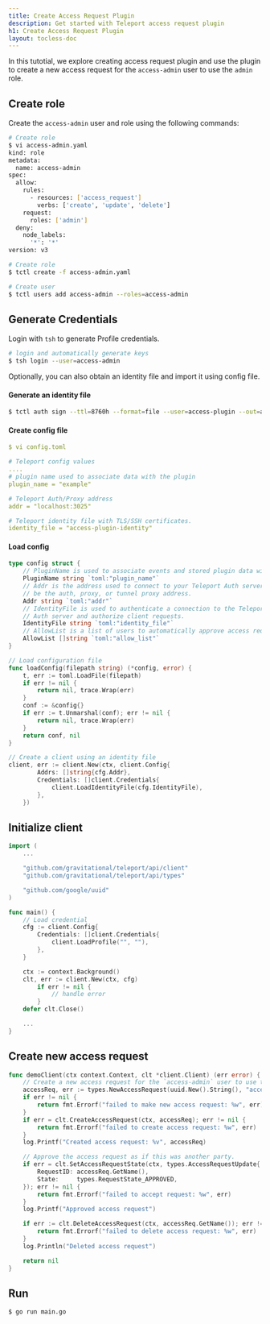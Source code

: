 ```yaml
---
title: Create Access Request Plugin
description: Get started with Teleport access request plugin
h1: Create Access Request Plugin
layout: tocless-doc
---
```


In this tutotial, we explore creating access request plugin and use the plugin to create a new access request for the `access-admin` user to use the `admin` role.



## Create role
Create the `access-admin` user and role using the following commands:

```sh
# Create role
$ vi access-admin.yaml
kind: role
metadata:
  name: access-admin
spec:
  allow:
    rules:
      - resources: ['access_request']
        verbs: ['create', 'update', 'delete']
    request:
      roles: ['admin']
  deny:
    node_labels:
      '*': '*'
version: v3

# Create role
$ tctl create -f access-admin.yaml
```
```sh
# Create user
$ tctl users add access-admin --roles=access-admin
```

## Generate Credentials

Login with `tsh` to generate Profile credentials.

```bash
# login and automatically generate keys
$ tsh login --user=access-admin
```


Optionally, you can also obtain an identity file and import it using config file. 

#### Generate an identity file
```sh
$ tctl auth sign --ttl=8760h --format=file --user=access-plugin --out=access-plugin-identity
```


#### Create config file

```yaml
$ vi config.toml

# Teleport config values
....
# plugin name used to associate data with the plugin
plugin_name = "example"

# Teleport Auth/Proxy address
addr = "localhost:3025"

# Teleport identity file with TLS/SSH certificates.
identity_file = "access-plugin-identity"

```


#### Load config

```go 
type config struct {
	// PluginName is used to associate events and stored plugin data with a plugin
	PluginName string `toml:"plugin_name"`
	// Addr is the address used to connect to your Teleport Auth server. This can
	// be the auth, proxy, or tunnel proxy address.
	Addr string `toml:"addr"`
	// IdentityFile is used to authenticate a connection to the Teleport
	// Auth server and authorize client requests.
	IdentityFile string `toml:"identity_file"`
	// AllowList is a list of users to automatically approve access requests for.
	AllowList []string `toml:"allow_list"`
}

// Load configuration file
func loadConfig(filepath string) (*config, error) {
	t, err := toml.LoadFile(filepath)
	if err != nil {
		return nil, trace.Wrap(err)
	}
	conf := &config{}
	if err := t.Unmarshal(conf); err != nil {
		return nil, trace.Wrap(err)
	}
	return conf, nil
}

// Create a client using an identity file
client, err := client.New(ctx, client.Config{
		Addrs: []string{cfg.Addr},
		Credentials: []client.Credentials{
			client.LoadIdentityFile(cfg.IdentityFile),
		},
	})
```


## Initialize client
```go
import (
    ...

	"github.com/gravitational/teleport/api/client"
	"github.com/gravitational/teleport/api/types"

	"github.com/google/uuid"
)

func main() {
	// Load credential
	cfg := client.Config{
		Credentials: []client.Credentials{
			client.LoadProfile("", ""),
		},
	}

	ctx := context.Background()
	clt, err := client.New(ctx, cfg)
		if err != nil {
			// handle error
    	}
	defer clt.Close()

	...
}

```


## Create new access request

```go
func demoClient(ctx context.Context, clt *client.Client) (err error) {
	// Create a new access request for the `access-admin` user to use the `admin` role.
	accessReq, err := types.NewAccessRequest(uuid.New().String(), "access-admin", "admin")
	if err != nil {
		return fmt.Errorf("failed to make new access request: %w", err)
	}
	if err = clt.CreateAccessRequest(ctx, accessReq); err != nil {
		return fmt.Errorf("failed to create access request: %w", err)
	}
	log.Printf("Created access request: %v", accessReq)

	// Approve the access request as if this was another party.
	if err = clt.SetAccessRequestState(ctx, types.AccessRequestUpdate{
		RequestID: accessReq.GetName(),
		State:     types.RequestState_APPROVED,
	}); err != nil {
		return fmt.Errorf("failed to accept request: %w", err)
	}
	log.Printf("Approved access request")

	if err := clt.DeleteAccessRequest(ctx, accessReq.GetName()); err != nil {
		return fmt.Errorf("failed to delete access request: %w", err)
	}
	log.Println("Deleted access request")

	return nil
}

```


## Run

```bash
$ go run main.go
```



